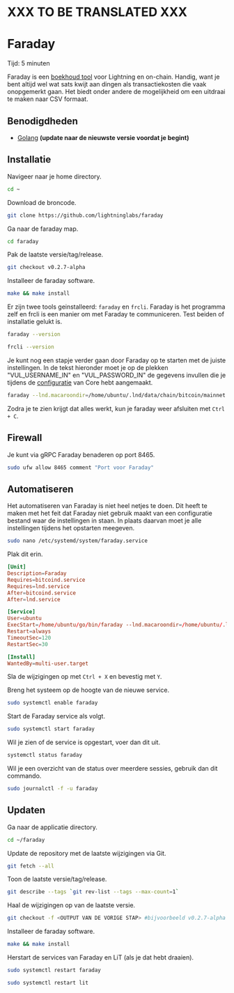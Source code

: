 
# XXX TO BE TRANSLATED XXX


# Faraday

<Callout emoji="&#x2139;">
	Tijd: 5 minuten
</Callout>

Faraday is een [boekhoud tool](https://lightning.engineering/posts/2020-09-15-faraday-accounting) voor Lightning en on-chain. Handig, want je bent altijd wel wat sats kwijt aan dingen als transactiekosten die vaak onopgemerkt gaan. Het biedt onder andere de mogelijkheid om een uitdraai te maken naar CSV formaat.

## Benodigdheden

* [Golang](/raspberry-pi/common-dependencies#golang) **\(update naar de nieuwste versie voordat je begint\)**

## Installatie

Navigeer naar je home directory.

```bash
cd ~
```

Download de broncode.

```bash
git clone https://github.com/lightninglabs/faraday
```

Ga naar de faraday map.

```bash
cd faraday
```

Pak de laatste versie/tag/release.

```bash
git checkout v0.2.7-alpha
```

Installeer de faraday software.

```bash
make && make install
```

Er zijn twee tools geinstalleerd: `faraday` en `frcli`. Faraday is het programma zelf en frcli is een manier om met Faraday te communiceren. Test beiden of installatie gelukt is.

```bash
faraday --version

frcli --version
```

Je kunt nog een stapje verder gaan door Faraday op te starten met de juiste instellingen. In de tekst hieronder moet je op de plekken "VUL\_USERNAME\_IN" en "VUL\_PASSWORD\_IN" de gegevens invullen die je tijdens de [configuratie](/bitcoin-core/configure-and-start) van Core hebt aangemaakt.

```bash
faraday --lnd.macaroondir=/home/ubuntu/.lnd/data/chain/bitcoin/mainnet --lnd.tlscertpath=/home/ubuntu/.lnd/tls.cert --lnd.rpcserver=127.0.0.1:10009 --connect_bitcoin --bitcoin.host=127.0.0.1:8332 --bitcoin.user=VUL_USERNAME_IN --bitcoin.password=VUL_PASSWORD_IN
```

Zodra je te zien krijgt dat alles werkt, kun je faraday weer afsluiten met `Ctrl + C`.

## Firewall

Je kunt via gRPC Faraday benaderen op port 8465.

```bash
sudo ufw allow 8465 comment "Port voor Faraday"
```

## Automatiseren

Het automatiseren van Faraday is niet heel netjes te doen. Dit heeft te maken met het feit dat Faraday niet gebruik maakt van een configuratie bestand waar de instellingen in staan. In plaats daarvan moet je alle instellingen tijdens het opstarten meegeven.

```bash
sudo nano /etc/systemd/system/faraday.service
```

Plak dit erin.

```toml
[Unit]
Description=Faraday
Requires=bitcoind.service
Requires=lnd.service
After=bitcoind.service
After=lnd.service

[Service]
User=ubuntu
ExecStart=/home/ubuntu/go/bin/faraday --lnd.macaroondir=/home/ubuntu/.lnd/data/chain/bitcoin/mainnet --lnd.tlscertpath=/home/ubuntu/.lnd/tls.cert --lnd.rpcserver=127.0.0.1:10009 --connect_bitcoin --bitcoin.host=127.0.0.1:8332 --bitcoin.user=VUL_USERNAME_IN --bitcoin.password=VUL_PASSWORD_IN
Restart=always
TimeoutSec=120
RestartSec=30

[Install]
WantedBy=multi-user.target
```

Sla de wijzigingen op met `Ctrl + X` en bevestig met `Y`.

Breng het systeem op de hoogte van de nieuwe service.

```bash
sudo systemctl enable faraday
```

Start de Faraday service als volgt.

```bash
sudo systemctl start faraday
```

Wil je zien of de service is opgestart, voer dan dit uit.

```bash
systemctl status faraday
```

Wil je een overzicht van de status over meerdere sessies, gebruik dan dit commando.

```bash
sudo journalctl -f -u faraday
```

## Updaten

Ga naar de applicatie directory.

```bash
cd ~/faraday
```

Update de repository met de laatste wijzigingen via Git.

```bash
git fetch --all
```

Toon de laatste versie/tag/release.

```bash
git describe --tags `git rev-list --tags --max-count=1`
```

Haal de wijzigingen op van de laatste versie.

```bash
git checkout -f <OUTPUT VAN DE VORIGE STAP> #bijvoorbeeld v0.2.7-alpha
```

Installeer de faraday software.

```bash
make && make install
```

Herstart de services van Faraday en LiT (als je dat hebt draaien).

```bash
sudo systemctl restart faraday

sudo systemctl restart lit
```
